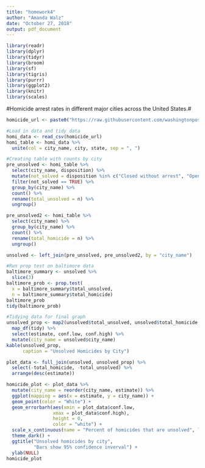 ```yaml
---
title: "homework4"
author: "Amanda Walz"
date: "October 27, 2018"
output: pdf_document
---
```


```r


library(readr)
library(dplyr)
library(tidyr)
library(broom)
library(sf)
library(tigris)
library(purrr)
library(ggplot2)
library(knitr)
library(scales)
```
#Homicide arrest rates in different major cities across the United States.#

```r
homicide_url <- paste0("https://raw.githubusercontent.com/washingtonpost/data-homicides/master/homicide-data.csv")

#Load in data and tidy data
homi_data <- read_csv(homicide_url)
homi_table <- homi_data %>% 
  unite(col = city_name, city, state, sep = ", ")

#Creating table with counts by city
pre_unsolved <- homi_table %>% 
  select(city_name, disposition) %>%
  mutate(not_solved = disposition %in% c("Closed without arrest", "Open/No arrest")) %>% 
  filter(not_solved == TRUE) %>% 
  group_by(city_name) %>% 
  count() %>% 
  rename(total_unsolved = n) %>% 
  ungroup()

pre_unsolved2 <- homi_table %>% 
  select(city_name) %>% 
  group_by(city_name) %>% 
  count() %>% 
  rename(total_homicide = n) %>% 
  ungroup() 

unsolved <- left_join(pre_unsolved, pre_unsolved2, by = "city_name")
```

```r
#Run prop test on baltimore data 
baltimore_summary <- unsolved %>% 
  slice(3) 
baltimore_prob <- prop.test(
  x = baltimore_summary$total_unsolved,
  n = baltimore_summary$total_homicide)
baltimore_prob
tidy(baltimore_prob)
```

```r
#Tidying data for final graph
unsolved_prop <- map2(unsolved$total_unsolved, unsolved$total_homicide, prop.test) %>% 
  map_df(tidy) %>% 
  select(estimate, conf.low, conf.high) %>% 
  mutate(city_name = unsolved$city_name)
kable(unsolved_prop,
      caption = "Unsolved Homicides by City")

plot_data <- full_join(unsolved, unsolved_prop) %>%
  select(-total_homicide, -total_unsolved) %>% 
  arrange(desc(estimate))

homicide_plot <- plot_data %>%
  mutate(city_name = reorder(city_name, estimate)) %>% 
  ggplot(mapping = aes(x = estimate, y = city_name)) +
  geom_point(color = "White") +
  geom_errorbarh(aes(xmin = plot_data$conf.low,
                 xmax = plot_data$conf.high),
                 height = 0,
                 color = "white") +
  scale_x_continuous(name = "Percent of homicides that are unsolved", labels = percent) +
  theme_dark() +
  ggtitle("Unsolved homicides by city", 
          "Bars show 95% confidence inverval") +
  ylab(NULL)
homicide_plot
```